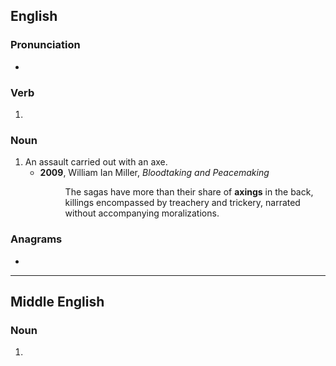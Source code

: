 ==English==

===Pronunciation===
* {{IPA|/ˈæksɪŋ/|lang=en}}

===Verb===
{{head|en|verb form}}

# {{present participle of|axe|lang=en|nocat=1}}

===Noun===
{{en-noun}}

# An assault carried out with an axe.
#* '''2009''', William Ian Miller, ''Bloodtaking and Peacemaking''
#*: The sagas have more than their share of '''axings''' in the back, killings encompassed by treachery and trickery, narrated without accompanying moralizations.

===Anagrams===
* {{anagrams|en|a=aginx|Xiang}}

----

==Middle English==

===Noun===
{{head|enm|noun}}

# {{alt form|lang=enm|askynge}}